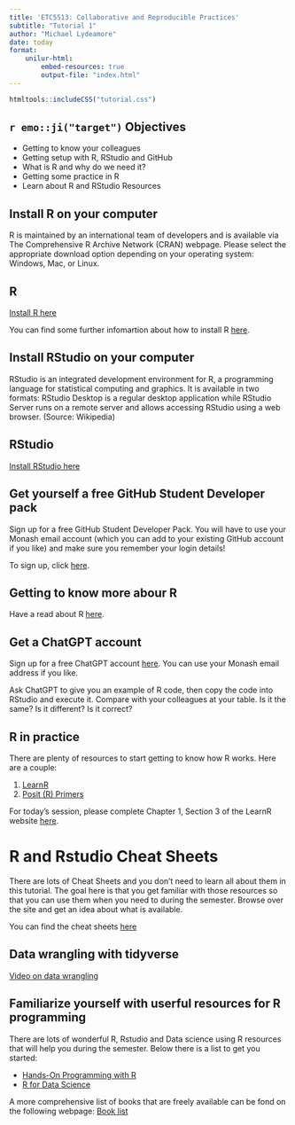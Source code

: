 ```yaml
---
title: 'ETC5513: Collaborative and Reproducible Practices'
subtitle: "Tutorial 1"
author: "Michael Lydeamore"
date: today
format:
    unilur-html: 
        embed-resources: true
        output-file: "index.html"
---
```



```r
htmltools::includeCSS("tutorial.css")
```


## `r emo::ji("target")` Objectives

* Getting to know your colleagues
* Getting setup with R, RStudio and GitHub
* What is R and why do we need it?
* Getting some practice in R
* Learn about R and RStudio Resources

## Install R on your computer

R is maintained by an international team of developers and is available via The Comprehensive R Archive Network (CRAN) webpage. Please select the appropriate download option depending on your operating system: Windows, Mac, or Linux.

::: {.callout-tip}
## R
[Install R here](https://cran.r-project.org/)
:::

You can find some further infomartion about how to install R [here](https://learnr.numbat.space/chapter1).

## Install RStudio on your computer

RStudio is an integrated development environment for R, a programming language for statistical computing and graphics. It is available in two formats: RStudio Desktop is a regular desktop application while RStudio Server runs on a remote server and allows accessing RStudio using a web browser. (Source: Wikipedia)

::: {.callout-tip}
## RStudio
[Install RStudio here](https://posit.co/download/rstudio-desktop/)
:::

## Get yourself a free GitHub Student Developer pack

Sign up for a free GitHub Student Developer Pack. You will have to use your Monash email account (which you can add to your existing GitHub account if you like) and make sure you remember your login details!

To sign up, click [here](https://education.github.com/pack).

## Getting to know more abour R

Have a read about R [here](https://www.r-project.org/about.html).

## Get a ChatGPT account

Sign up for a free ChatGPT account [here](https://chat.openai.com/auth/login). You can use your Monash email address if you like.

Ask ChatGPT to give you an example of R code, then copy the code into RStudio and execute it. Compare with your colleagues at your table. Is it the same? Is it different? Is it correct?

## R in practice

There are plenty of resources to start getting to know how R works. Here are a couple:

1. [LearnR](https://learnr.numbat.space)
2. [Posit (R) Primers](https://posit.cloud/learn/recipes)

For today's session, please complete Chapter 1, Section 3 of the LearnR website [here](https://learnr.numbat.space/chapter1).

# R and Rstudio Cheat Sheets 

There are lots of Cheat Sheets and you don't need to learn all about them in this tutorial.
The goal here is that you get familiar with those resources so that you can use them when you need to during the semester.
Browse over the site and get an idea about what is available.

You can find the cheat sheets [here](https://rstudio.com/resources/cheatsheets/)

## Data wrangling with tidyverse

[Video on data wrangling](https://rstudio.com/resources/webinars/data-wrangling-with-r-and-rstudio/)


## Familiarize yourself with userful resources for R programming

There are lots of wonderful R, Rstudio and Data science using R resources that will help you during the semester. Below there is a list to get you started: 


* [Hands-On Programming with R](https://rstudio-education.github.io/hopr/index.html)
* [R for Data Science](https://r4ds.had.co.nz/index.html)

A more comprehensive list of books that are freely available can be fond on the following webpage: [Book list](https://rstudio.com/resources/books/)
